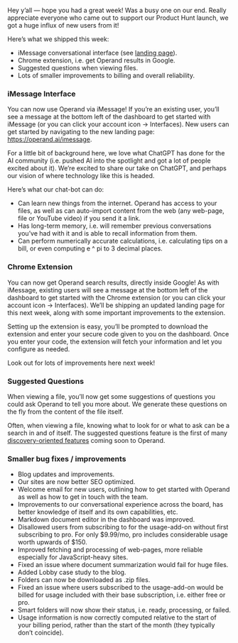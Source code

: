 Hey y’all — hope you had a great week! Was a busy one on our end. Really appreciate everyone who came out to support our Product Hunt launch, we got a huge influx of new users from it!

Here’s what we shipped this week:

- iMessage conversational interface (see [landing page](https://operand.ai/imessage)).
- Chrome extension, i.e. get Operand results in Google.
- Suggested questions when viewing files.
- Lots of smaller improvements to billing and overall reliability.

### iMessage Interface

You can now use Operand via iMessage! If you’re an existing user, you’ll see a message at the bottom left of the dashboard to get started with iMessage (or you can click your account icon → Interfaces). New users can get started by navigating to the new landing page: https://operand.ai/imessage.

For a little bit of background here, we love what ChatGPT has done for the AI community (i.e. pushed AI into the spotlight and got a lot of people excited about it). We’re excited to share our take on ChatGPT, and perhaps our vision of where technology like this is headed.

Here’s what our chat-bot can do:

- Can learn new things from the internet. Operand has access to your files, as well as can auto-import content from the web (any web-page, file or YouTube video) if you send it a link.
- Has long-term memory, i.e. will remember previous conversations you’ve had with it and is able to recall information from them.
- Can perform numerically accurate calculations, i.e. calculating tips on a bill, or even computing e ^ pi to 3 decimal places.

### Chrome Extension

You can now get Operand search results, directly inside Google! As with iMessage, existing users will see a message at the bottom left of the dashboard to get started with the Chrome extension (or you can click your account icon → Interfaces). We’ll be shipping an updated landing page for this next week, along with some important improvements to the extension.

Setting up the extension is easy, you’ll be prompted to download the extension and enter your secure code given to you on the dashboard. Once you enter your code, the extension will fetch your information and let you configure as needed.

Look out for lots of improvements here next week!

### Suggested Questions

When viewing a file, you’ll now get some suggestions of questions you could ask Operand to tell you more about. We generate these questions on the fly from the content of the file itself.

Often, when viewing a file, knowing what to look for or what to ask can be a search in and of itself. The suggested questions feature is the first of many [discovery-oriented features](https://blog.operand.ai/posts/search-is-solved) coming soon to Operand.

### Smaller bug fixes / improvements

- Blog updates and improvements.
- Our sites are now better SEO optimized.
- Welcome email for new users, outlining how to get started with Operand as well as how to get in touch with the team.
- Improvements to our conversational experience across the board, has better knowledge of itself and its own capabilities, etc.
- Markdown document editor in the dashboard was improved.
- Disallowed users from subscribing to for the usage-add-on without first subscribing to pro. For only $9.99/mo, pro includes considerable usage worth upwards of $150.
- Improved fetching and processing of web-pages, more reliable especially for JavaScript-heavy sites.
- Fixed an issue where document summarization would fail for huge files.
- Added Lobby case study to the blog.
- Folders can now be downloaded as .zip files.
- Fixed an issue where users subscribed to the usage-add-on would be billed for usage included with their base subscription, i.e. either free or pro.
- Smart folders will now show their status, i.e. ready, processing, or failed.
- Usage information is now correctly computed relative to the start of your billing period, rather than the start of the month (they typically don’t coincide).
